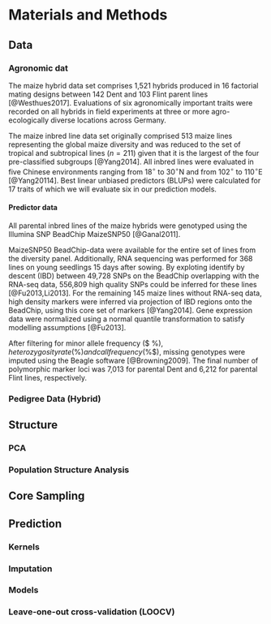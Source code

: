 # Materials and Methods

## Data
<!--
./reports/methods_data.R
-->

### Agronomic dat
The maize hybrid data set comprises 1,521 hybrids produced in 16 factorial
mating designs between 142 Dent and 103 Flint parent lines [@Westhues2017]. 
Evaluations of six agronomically important traits were recorded on all hybrids
in field experiments at three or more agro-ecologically diverse locations 
across Germany.

The maize inbred line data set originally comprised 513 maize lines representing 
the global maize diversity and was reduced to the set of tropical and
subtropical lines ($n = 211$) given that it is the largest of the four
pre-classified subgroups [@Yang2014].
All inbred lines were evaluated in five Chinese environments ranging from
$18^{\circ}$ to $30^{\circ}$N and from $102^{\circ}$ to $110^{\circ}$E
[@Yang20114].
Best linear unbiased predictors (BLUPs) were calculated for 17 traits of which 
we will evaluate six in our prediction models.


#### Predictor data
All parental inbred lines of the maize hybrids were genotyped using the Illumina 
SNP BeadChip MaizeSNP50 [@Ganal2011].


MaizeSNP50 BeadChip-data were available for the entire set of lines from the
diversity panel.
Additionally, RNA sequencing was performed for 368 lines on young seedlings 15 
days after sowing.
By exploting identify by descent (IBD) between 49,728 SNPs on the BeadChip 
overlapping with the RNA-seq data, 556,809 high quality SNPs could be inferred 
for these lines [@Fu2013,Li2013].
For the remaining 145 maize lines without RNA-seq data, high density markers
were inferred via projection of IBD regions onto the BeadChip, using this core 
set of markers [@Yang2014].
Gene expression data were normalized using a normal quantile transformation to
satisfy modelling assumptions [@Fu2013].


After filtering for minor allele frequency ($ \geq 5\%$), heterozygosity rate
($\geq 5\%$) and call frequency ($\geq 95\%$), missing genotypes were imputed 
using the Beagle software [@Browning2009].
The final number of polymorphic marker loci was 7,013 for parental Dent and
6,212 for parental Flint lines, respectively.


### Pedigree Data (Hybrid)



## Structure

### PCA

### Population Structure Analysis



## Core Sampling



## Prediction

### Kernels

### Imputation

### Models

### Leave-one-out cross-validation (LOOCV)
